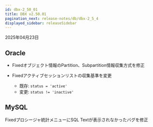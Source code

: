 ```yaml
---
id: dbx-2_50_01
title: DBX v2.50.01
pagination_next: release-notes/db/dbx-2_5_4
displayed_sidebar: releaseSidebar
---
```


2025年04月23日

## Oracle

- <Status priority='0'>Fixed</Status>オブジェクト情報のPartition、Subpartition情報収集方式を修正

- <Status priority='0'>Fixed</Status>アクティブセッションリストの収集基準を変更

  - 既存: `status = 'active'`  
  - 変更: `status != 'inactive'`

## MySQL

<Status priority='0'>Fixed</Status>プロシージャ統計メニューにSQL Textが表示されなかったバグを修正
